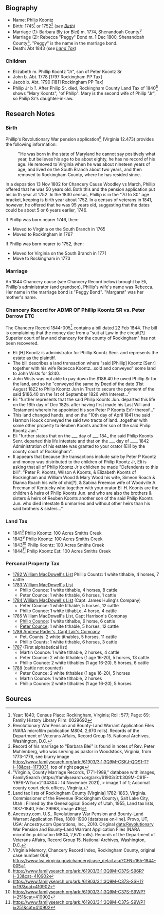== Biography ==
* Name:  Philip Koontz
* Birth:  1745<ref>Year: 1840; Census Place: Rockingham, Virginia; Roll: 577; Page: 69; Family History Library Film: 0029692</ref> or 1752<ref>Revolutionary War Pension and Bounty-Land Warrant Application Files (NARA microfilm publication M804, 2,670 rolls). Records of the Department of Veterans Affairs, Record Group 15. National Archives, Washington, D.C.</ref> (''see [[#birth|Birth]]'')
* Marriage (1): Barbara Bly (or Blei) m. 1774, Shenandoah County<ref>Record of his marriage to "Barbara Blei" is found in notes of Rev. Peter Muhlenberg, who was serving as pastor in Woodstock, Virginia, from 1773-1776, see blurry image https://www.familysearch.org/ark:/61903/3:1:3Q9M-CSKJ-QQS1-T?i=18&cat=1173031, top of right page</ref>
* Marriage (2): Rebecca "Peggy" Bond m. 1 Dec 1800, Shenandoah County<ref>"Virginia, County Marriage Records, 1771-1989," database with images, FamilySearch (https://familysearch.org/ark:/61903/3:1:3Q9M-C91F-Y9F9-W?cc=2134304 : 14 November 2021), > image 1 of 1; Accomat county court clerk offices, Virginia.</ref>.  "Peggy" is the name in the marriage bond.
* Death:  Abt 1843 (''see [[#land-tax|Land Tax]]'')

=== Children ===
* Elizabeth m. Phillip Koontz "Jr", son of Peter Koontz Sr
* John b. Abt. 1778 [1797 Rockingham PP Tax]
* Jacob b. Abt. 1790 [1811 Rockingham PP Tax]
* Philip Jr b ?.  After Philip Sr. died, Rockingham County Land Tax of 1840<ref>Land tax lists of Rockingham County [Virginia] 1782-1863, Virginia. Commissioner of the Revenue (Rockingham County), Salt Lake City, Utah : Filmed by the Genealogical Society of Utah, 1955, Land tax lists, 1837-1840, Film 29968, image 416</ref> shows "Mary Koontz", "of Philip".  Mary is the second wife of Philip "Jr", so Philip Sr's daughter-in-law.

== Research Notes ==

=== Birth ===

Phillip's Revolutionary War pension application<ref>Ancestry.com. U.S., Revolutionary War Pension and Bounty-Land Warrant Application Files, 1800-1900 [database on-line]. Provo, UT, USA: Ancestry.com Operations, Inc., 2010.  Original data:Revolutionary War Pension and Bounty-Land Warrant Application Files (NARA microfilm publication M804, 2,670 rolls). Records of the Department of Veterans Affairs, Record Group 15. National Archives, Washington, D.C.</ref> (Virginia 12.473) provides the following information:

:''He was born in the state of Maryland he cannot say positively what year, but believes his age to be about eighty, he has no record of his age.  He removed to Virginia when he was about nineteen years of age, and lived on the South Branch about two years, and then removed to Rockingham County, where he has resided since.

In a deposition 13 Nov 1802 for Chancery Cause Woodley vs March, Phillip offered that he was 50 years old.  Both this and the pension application put his birth year at 1752.  In the 1830 census, Phillip is in the "70 to 80" age bracket, keeping is birth year about 1752.  In a census of veterans in 1841, however, he offered that he was 95 years old, suggesting that the dates could be about 5 or 6 years earlier, 1746.

If Phillip was born nearer 1746, then:
* Moved to Virginia on the South Branch in 1765
* Moved to Rockingham in 1767

If Phillip was born nearer to 1752, then:
* Moved for Virginia on the South Branch in 1771
* Move to Rockingham in 1773

=== Marriage ===

An 1844 Chancery cause (see Chancery Record below) brought by Eli, Phillip's administrator (and grandson), Phillip's wife's name was Rebecca.  Her name in the marriage bond is "Peggy Bond".  "Margaret" was her mother's name.

=== Chancery Record for ADMR OF Phillip Koontz SR vs. Peter Derrow ETC ===

The Chancery Record 1844-005<ref>Virginia Memory, Chancery Record Index, Rockingham County, original case number 008, https://www.lva.virginia.gov/chancery/case_detail.asp?CFN=165-1844-005</ref> contains a bill dated 22 Feb 1844.  The bill is complaining that the money due from a "suit at Law in the circuit[?] Superior court of law and chancery for the county of Rockingham" has not been recovered.

* Eli [H] Koontz is administrator for Phillip Koontz Senr. and represents the estate as the plaintiff.
* The bill describes a land transaction where "said [Phillip] Koontz [Senr] together with his wife Rebecca Koontz...sold and conveyed" some land to John Wists for $240.
* John Wists was not able to pay down the $186.40 he owed Phillip Sr for the land, and so he "conveyed the same by Deed of the date 31st August 1822 to Philip Koontz Jun in Trust to secure the payment of the said $186.40 on the 1st of September 1826 with Interest..."
*  Eli "further represents that the said Philip Koonts Jun. departed this life on the 16th day of Dec 1825. after having first made his Last Will and Testament wherein he appointed his son Peter P Koonts Ex'r thereof..."
* This land changed hands, and on the "10th day of April 1841 the said Harmon Houck conveyed the said two tracts of land...together with some other property to Reuben Koonts another son of the said Philip Koontz Jun."
* Eli "further states that on the ___ day of ___ 184_ the said Philip Koonts Senr. departed this life intestate and that on the ___ day of ____ 1842 Administration of his estate was granted to your orator [Eli] by the county court of Rockingham".
* It appears that because the transactions include sale by Peter P Koontz and money was distributed to the children of Philip Koontz Jr, Eli is asking that all of Philip Koontz Jr's children be made "Defendents to this bill":  "Peter P. Koonts, Wilson A Koonts, & Elizabeth Koonts of Rockingham and William Wood & Mary Wood his wife, Simeon Roach & Dianna Roach his wife of chir[?], & Sabina Freeman wife of Woodville A. Freeman of Kentucky who together with your orator Eli H. Koonts are the children & heirs of Philip Koonts Jun. and who are also the brothers & sisters & heirs of Reuben Koonts another son of the said Philip Koonts Jun. who died intestate & unmarried and without other heirs than his said brothers & sisters..."

=== Land Tax ===
* 1841<ref>https://www.familysearch.org/ark:/61903/3:1:3Q9M-C37S-S96R?i=33&cat=410902</ref> Philip Koontz:  100 Acres Smiths Creek
* 1842<ref>https://www.familysearch.org/ark:/61903/3:1:3Q9M-C37S-SSH1?i=197&cat=410902</ref> Philip Koontz:  100 Acres Smiths Creek
* 1843<ref>https://www.familysearch.org/ark:/61903/3:1:3Q9M-C37S-S9WP?i=251&cat=410902</ref> Philip Koontz:  100 Acres Smiths Creek
* 1844<ref>https://www.familysearch.org/ark:/61903/3:1:3Q9M-C37S-S9WP?i=251&cat=410902</ref> Philip Koontz Est:  100 Acres Smiths Creek

=== Personal Property Tax ===
* [https://www.familysearch.org/ark:/61903/3:1:3Q9M-CS79-L198?i=251&cat=411278 1782 William MacDowell's List] Phillip Countz: 1 white tithable, 4 horses, 7 cattle
* [https://www.familysearch.org/ark:/61903/3:1:3Q9M-CS79-LB1J?i=287&cat=411278 1783 William MacDowell's List]
** Philip Counce:  1 white tithable, 4 horses, 8 cattle 
** Peter Counce:  1 white tithable, 6 horses, 1 cattle
* [https://www.familysearch.org/ark:/61903/3:1:3Q9M-CS79-L1NP?i=303&cat=411278 1784 William MacDowell's List] (Capt. James Huling's Company)
** Peter Counce: 1 white tithable, 5 horses, 12 cattle 
** Philip Counce: 1 white tithabLe, 4 horse, 4 cattle
* 1785 William MacDowell's List, Capt Harrison's Compnay
** [https://www.familysearch.org/ark:/61903/3:1:3Q9M-CS79-LBYZ?i=320&cat=411278 Philip Counce]: 1 white tithalbe, 6 horse, 6 cattle
** [https://www.familysearch.org/ark:/61903/3:1:3Q9M-CS79-L1Q6?i=319&cat=411278 Peter Counce]: 1 white tithable, 5 horses, 12 cattle 
* [https://www.familysearch.org/ark:/61903/3:1:3Q9M-CS79-LBK8?i=336&cat=411278 1786 Andrew Rader's, Capt Lair's Company]
** Pet. Counts: 2 white tithables, 5 horses, 11 cattle
** Phillip Counts:  1 white tithable, 6 horses, 3 cattle
* [https://www.familysearch.org/ark:/61903/3:1:3Q9M-CS79-LBNM?i=382&cat=411278 1787]  (First alphabetical list)
** Martin Counce:  1 white tithable, 2 horses, 4 cattle
** Peter Counce:  2 white tithables (1 age 16-20), 5 horses, 13 cattle
** Phillip Counce: 2 white tithables (1 age 16-20), 5 horses, 6 cattle
* [https://www.familysearch.org/ark:/61903/3:1:3Q9M-CS79-LB4G?i=451&cat=411278 1788] (cattle not counted)
** Peter Counce:  2 white tithables (1 age 16-20), 5 horses
** Martin Counce:  1 white tithable, 2 horses
** Phillip Counce: 2 white tithables (1 age 16-20), 5 horses
== Sources ==
<references />
